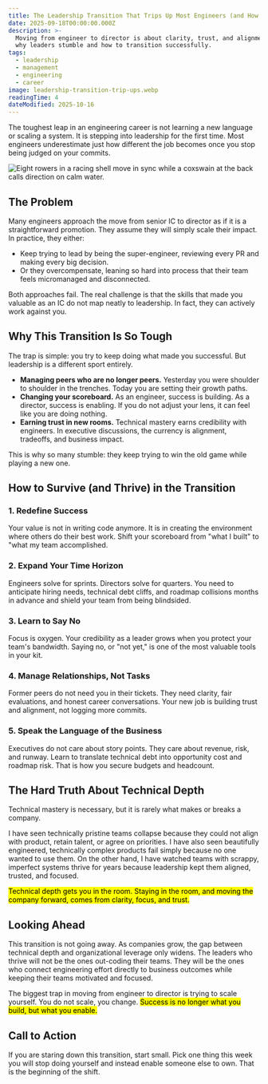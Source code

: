 ```yaml
---
title: The Leadership Transition That Trips Up Most Engineers (and How to Survive It)
date: 2025-09-18T00:00:00.000Z
description: >-
  Moving from engineer to director is about clarity, trust, and alignment. Learn
  why leaders stumble and how to transition successfully.
tags:
  - leadership
  - management
  - engineering
  - career
image: leadership-transition-trip-ups.webp
readingTime: 4
dateModified: 2025-10-16
---
```


The toughest leap in an engineering career is not learning a new language or
scaling a system. It is stepping into leadership for the first time. Most
engineers underestimate just how different the job becomes once you stop being
judged on your commits.

![Eight rowers in a racing shell move in sync while a coxswain at the back calls direction on calm water.](leadership-transition-trip-ups.webp)

## The Problem

Many engineers approach the move from senior IC to director as if it is a
straightforward promotion. They assume they will simply scale their impact. In
practice, they either:

- Keep trying to lead by being the super-engineer, reviewing every PR and making
  every big decision.
- Or they overcompensate, leaning so hard into process that their team feels
  micromanaged and disconnected.

Both approaches fail. The real challenge is that the skills that made you
valuable as an IC do not map neatly to leadership. In fact, they can actively
work against you.

## Why This Transition Is So Tough

The trap is simple: you try to keep doing what made you successful. But
leadership is a different sport entirely.

- **Managing peers who are no longer peers.** Yesterday you were shoulder to
  shoulder in the trenches. Today you are setting their growth paths.
- **Changing your scoreboard.** As an engineer, success is building. As a
  director, success is enabling. If you do not adjust your lens, it can feel
  like you are doing nothing.
- **Earning trust in new rooms.** Technical mastery earns credibility with
  engineers. In executive discussions, the currency is alignment, tradeoffs, and
  business impact.

This is why so many stumble: they keep trying to win the old game while playing
a new one.

## How to Survive (and Thrive) in the Transition

### 1. Redefine Success

Your value is not in writing code anymore. It is in creating the environment
where others do their best work. Shift your scoreboard from "what I built" to
"what my team accomplished.

### 2. Expand Your Time Horizon

Engineers solve for sprints. Directors solve for quarters. You need to
anticipate hiring needs, technical debt cliffs, and roadmap collisions months in
advance and shield your team from being blindsided.

### 3. Learn to Say No

Focus is oxygen. Your credibility as a leader grows when you protect your team's
bandwidth. Saying no, or "not yet," is one of the most valuable tools in your
kit.

### 4. Manage Relationships, Not Tasks

Former peers do not need you in their tickets. They need clarity, fair
evaluations, and honest career conversations. Your new job is building trust and
alignment, not logging more commits.

### 5. Speak the Language of the Business

Executives do not care about story points. They care about revenue, risk, and
runway. Learn to translate technical debt into opportunity cost and roadmap
risk. That is how you secure budgets and headcount.

## The Hard Truth About Technical Depth

Technical mastery is necessary, but it is rarely what makes or breaks a company.

I have seen technically pristine teams collapse because they could not align
with product, retain talent, or agree on priorities. I have also seen
beautifully engineered, technically complex products fail simply because no one
wanted to use them. On the other hand, I have watched teams with scrappy,
imperfect systems thrive for years because leadership kept them aligned,
trusted, and focused.

<mark>
  Technical depth gets you in the room. Staying in the room, and moving the
  company forward, comes from clarity, focus, and trust.
</mark>

## Looking Ahead

This transition is not going away. As companies grow, the gap between technical
depth and organizational leverage only widens. The leaders who thrive will not
be the ones out-coding their teams. They will be the ones who connect
engineering effort directly to business outcomes while keeping their teams
motivated and focused.

The biggest trap in moving from engineer to director is trying to scale
yourself. You do not scale, you change. <mark>Success is no longer what you
build, but what you enable.</mark>

## Call to Action

If you are staring down this transition, start small. Pick one thing this week
you will stop doing yourself and instead enable someone else to own. That is the
beginning of the shift.
